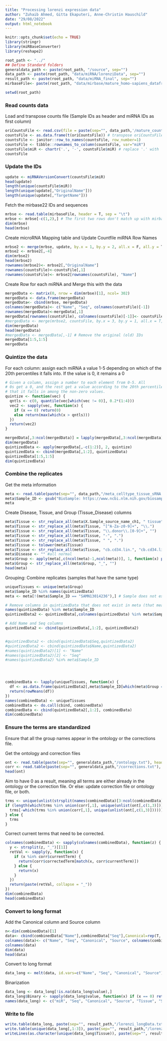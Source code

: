 ```yaml
---
title: "Processing lorenzi expression data"
author: "Zuhaib Ahmed, Gitta Ekaputeri, Anne-Christin Hauschild"
date: "29/08/2022" 
output: html_notebook
---
```



```r
knitr::opts_chunk$set(echo = TRUE)
library(stringr)
library(miRBaseConverter)
library(reshape2)

root_path <- "../"
## Define Standard folders
generaldata_path <- paste(root_path, "/source", sep="")
data_path <- paste(root_path, "data/miRNA/lorenziData", sep="")
result_path <- paste(root_path, "data/miRNA_final", sep="")
mirbaseFile<- paste(root_path, "data/mirbase/mature_homo-sapiens_dataframe.txt", sep="")

setwd(root_path)
```

### Read counts data

Load and transpose counts file (Sample IDs as header and miRNA IDs as first column)
```r
oriCountsFile <- read.csv(file = paste(sep="", data_path,'/mature_counts_all.csv'))
countsFile <- as.data.frame(t(oriCountsFile)) # transpose oriCountsFile
countsFile <- janitor::row_to_names(countsFile, row_number=1)
countsFile <- tibble::rownames_to_column(countsFile, var="miR")
countsFile$miR <- chartr('.', '-', countsFile$miR) # replace '.' with '-' in miR
countsFile
```

### Update the IDs 

```r
update <- miRNAVersionConvert(countsFile$miR)
head(update)
length(unique(countsFile$miR))
length(unique(update[,"OriginalName"]))
length(unique(update[,"TargetName"]))

```

Fetch the mirbase22 IDs and sequences

```r
mrbse <- read.table(mirbaseFile, header = T, sep = "\t")
mrbse <- mrbse[-c(1,2),] # The first two rows don't match up with mirbase, are the only duplicates, and are the only sequences with T's for some reason. I'll remove them.
dim(mrbse)
head(mrbse)
```

Create microRNA Mapping table and Update Countfile miRNA Row Names
```r
mrbse2 <- merge(mrbse, update, by.x = 1, by.y = 2, all.x = F, all.y = T)
mrbse2 <- mrbse2[,-4]
dim(mrbse2)
head(mrbse2)
rownames(mrbse2)<- mrbse2[,"OriginalName"]
rownames(countsFile)<-countsFile[,1]
rownames(countsFile)<- mrbse2[rownames(countsFile), "Name"]
```


Create Row for each miRNA and Merge this with the data

```r
mergedData <- matrix(0, nrow = dim(mrbse)[1], ncol= 302)
mergedData <- data.frame(mergedData)
mergedData<- cbind(mrbse, mergedData)
colnames(mergedData)<- c("Name", "Seq", colnames(countsFile)[-1])
rownames(mergedData)<-mergeData[,1]
mergedData[rownames(countsFile), colnames(countsFile)[-1]]<- countsFile[,-1]
#mergedData <- merge(mrbse2, countsFile, by.x = 3, by.y = 1, all.x = T, all.y = F)
dim(mergedData)
head(mergedData)
#mergedData <- mergedData[,-1] # Remove the original (old) IDs
mergedData[1:5,1:5]
mergedData

```


### Quintize the data

For each column: assign each miRNA a value 1-5 depending on which of the 20th percentiles it falls into. If the value is 0, it remains a 0

```r
# Given a column, assign a number to each element from 0-5. All
# 0s get a 0, and the rest get a value according to the 20th percentile
# that it falls in among the non-zero values.
quintize <- function(vec) {
  qntls <- c(0, quantile(vec[which(vec != 0)], 0.2*(1:4)))
  vec2 <- sapply(vec, function(x) {
    if (x == 0) return(0)
    else return(max(which(x > qntls)))
  })
  return(vec2)
}
```

```r
mergedData[,3:ncol(mergedData)] = lapply(mergedData[,3:ncol(mergedData)], FUN = function(y){as.numeric(y)})
dim(mergedData)
quintizedData <- apply(mergedData[,-c(1:2)], 2, quintize)
quintizedData <- cbind(mergedData[,1:2], quintizedData)
quintizedData[1:5,1:5]
dim(quintizedData)
```

### Combine the replicates

Get the meta information

```r
meta <- read.table(paste(sep="", data_path,"/meta_celltype_tissue_sRNA.txt"), header = T, sep = "\t")
meta$Sample_ID <- gsub("BioSample: https://www.ncbi.nlm.nih.gov/biosample/", "", meta$X.Sample_relation) # extract only SAMN IDs from X.Sample_relation
meta
```


Create Disease, Tissue, and Group (Tissue_Disease) columns

```r
meta$Tissue <- str_replace_all(meta$X.Sample_source_name_ch1, " tissue", "")
meta$Tissue <- str_replace_all(meta$Tissue, "[^A-Za-z0-9]+", "\\.")
meta$Tissue <- str_replace_all(meta$Tissue, "\\.donor\\.[0-9]+", "")
meta$Tissue <- str_replace_all(meta$Tissue, "-", ".")
meta$Tissue <- str_replace_all(meta$Tissue, " ", ".")
meta$Tissue <- tolower(meta$Tissue)
meta$Tissue <- str_replace_all(meta$Tissue, "cb.cd34.lin.", "cb.cd34.lin")
meta$Disease <- "" #all normal
meta$Group <- apply(meta[,c(ncol(meta)-1,ncol(meta))], 1, function(x) paste(x[1], x[2], sep="_"))
meta$Group <- str_replace_all(meta$Group, "_", "")
head(meta)
```


Grouping: Combine replicates (samples that have the same type)

```r
uniqueTissues <- unique(meta$Group)
meta$Sample_ID %in% names(quintizedData)
meta <- meta[!(meta$Sample_ID == "SAMN13014236"),] # Sample does not exist in counts file

# Remove columns in quintizedData that does not exist in meta (that means the sample type is not tissue and not cell type)
names(quintizedData) %in% meta$Sample_ID
quintizedData2 <- quintizedData[,colnames(quintizedData) %in% meta$Sample_ID]

# Add Name and Seq columns
quintizedData2 <- cbind(quintizedData[,1:2], quintizedData2)


#quintizedData2 <- cbind(quintizedData$Seq,quintizedData2)
#quintizedData2 <- cbind(quintizedData$Name,quintizedData2)
#names(quintizedData2)[1] <- "Name"
#names(quintizedData2)[2] <- "Seq"
#names(quintizedData2) %in% meta$Sample_ID




combinedData <- lapply(uniqueTissues, function(x) {
  df <- as.data.frame(quintizedData2[,meta$Sample_ID[which(meta$Group == x)]])
  return(rowMeans(df))
})
names(combinedData) <- uniqueTissues
combinedData <- do.call(cbind, combinedData)
combinedData <- cbind(quintizedData2[,1:2], combinedData)
dim(combinedData)
```


### Ensure the terms are standardized
Ensure that all the group names appear in the ontology or the corrections file.

Get the ontology and correction files

```r
ont <- read.table(paste(sep="", generaldata_path,"/ontology.txt"), header = F, sep = "\t")
corr <- read.table(paste(sep="", generaldata_path,"/corrections.txt"), header = T, sep = "\t")
head(ont)
```

Aim to have 0 as a result, meaning all terms are either already in the ontology or the correction file. Or else: update correction file or ontology file, or both.

```r
trms <- unique(unlist(strsplit(names(combinedData)[3:ncol(combinedData)], "_"))) # Splits the composite terms that contain both tissue+disease
if (length(which(trms %in% union(corr[,1], unique(unlist(ont[,c(1,3)]))))) != 0){
  trms[-which(trms %in% union(corr[,1], unique(unlist(ont[,c(1,3)]))))] # Which terms aren't in the ontology or the corrected terms
} else {
  trms
}
```

Correct current terms that need to be corrected.
```r
colnames(combinedData) <- sapply(colnames(combinedData), function(z) {
  y <- strsplit(z, "_")[[1]]
  retVal <- sapply(y, function(x) {
    if (x %in% corr$currentTerm) {
      return(corr$correctedTerm[match(x, corr$currentTerm)])
    } else {
      return(x)
    }
  })
  return(paste(retVal, collapse = "_"))
})
dim(combinedData)
head(combinedData)
```

### Convert to long format
Add the Canonical column and Source column

```r
n<-dim(combinedData)[1]
data<- cbind(combinedData["Name"],combinedData["Seq"],Canonical=rep(T, n) , Source=rep("Lorenzi*", n) , combinedData[,3:dim(combinedData)[2] ])
colnames(data)<- c("Name", "Seq", "Canonical", "Source", colnames(combinedData)[-c(1,2)])
colnames(data)
dim(data)
head(data)

```


Convert to long format

```r
data_long <- melt(data, id.vars=c("Name", "Seq", "Canonical", "Source"))
```

Binarization
```r
data_long <- data_long[!is.na(data_long$value),]
data_long$Binary <- sapply(data_long$value, function(x) if (x == 0) return(0) else return(1))
names(data_long) <- c("miR", "Seq", "Canonical", "Source", "Tissue", "Scale", "Binary")
```

### Write to file

```r
write.table(data_long, paste(sep="", result_path,"/lorenzi_longData.txt"), sep = "\t", row.names = F, col.names = T, quote = F)
write.table(unique(data_long[,1:3]), paste(sep="", result_path,"/lorenzi_miRNAs.txt"), sep = "\t", row.names = F, col.names = T, quote = F)
writeLines(as.character(unique(data_long$Tissue)), paste(sep="", result_path,"/lorenzi_tissues.txt"))
```